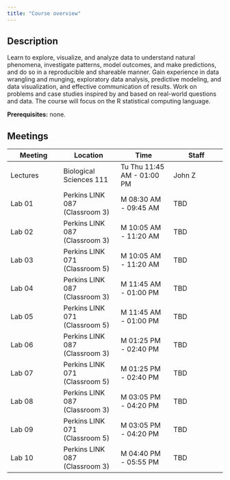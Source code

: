 ```yaml
---
title: "Course overview"
---
```


## Description

Learn to explore, visualize, and analyze data to understand natural phenomena, investigate patterns, model outcomes, and make predictions, and do so in a reproducible and shareable manner. Gain experience in data wrangling and munging, exploratory data analysis, predictive modeling, and data visualization, and effective communication of results. Work on problems and case studies inspired by and based on real-world questions and data. The course will focus on the R statistical computing language.

**Prerequisites:** none.

## Meetings

| Meeting  | Location                       | Time                       | Staff  |
|------------------|-------------------|------------------|------------------|
| Lectures | Biological Sciences 111        | Tu Thu 11:45 AM - 01:00 PM | John Z |
| Lab 01   | Perkins LINK 087 (Classroom 3) | M 08:30 AM - 09:45 AM      | TBD    |
| Lab 02   | Perkins LINK 087 (Classroom 3) | M 10:05 AM - 11:20 AM      | TBD    |
| Lab 03   | Perkins LINK 071 (Classroom 5) | M 10:05 AM - 11:20 AM      | TBD    |
| Lab 04   | Perkins LINK 087 (Classroom 3) | M 11:45 AM - 01:00 PM      | TBD    |
| Lab 05   | Perkins LINK 071 (Classroom 5) | M 11:45 AM - 01:00 PM      | TBD    |
| Lab 06   | Perkins LINK 087 (Classroom 3) | M 01:25 PM - 02:40 PM      | TBD    |
| Lab 07   | Perkins LINK 071 (Classroom 5) | M 01:25 PM - 02:40 PM      | TBD    |
| Lab 08   | Perkins LINK 087 (Classroom 3) | M 03:05 PM - 04:20 PM      | TBD    |
| Lab 09   | Perkins LINK 071 (Classroom 5) | M 03:05 PM - 04:20 PM      | TBD    |
| Lab 10   | Perkins LINK 087 (Classroom 3) | M 04:40 PM - 05:55 PM      | TBD    |
